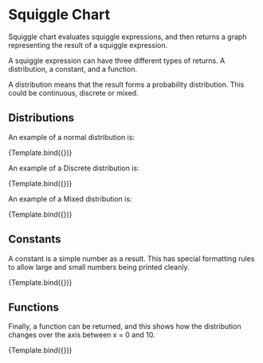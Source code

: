 
<Meta title="Squiggle/SquiggleChart" component={SquiggleChart} />


# Squiggle Chart

Squiggle chart evaluates squiggle expressions, and then returns a graph representing
the result of a squiggle expression.

A squiggle expression can have three different types of returns. A distribution,
a constant, and a function.

A distribution means that the result forms a probability distribution. This
could be continuous, discrete or mixed.

## Distributions

An example of a normal distribution is:

<Canvas>
  <Story
    name="Normal"
    args={{
      squiggleString: "normal(5,2)",
    }}
  >
    {Template.bind({})}
  </Story>
</Canvas>

An example of a Discrete distribution is:

<Canvas>
  <Story
    name="Discrete"
    args={{
      squiggleString: "mm(0, 1, [0.5, 0.5])",
    }}
  >
    {Template.bind({})}
  </Story>
</Canvas>

An example of a Mixed distribution is:

<Canvas>
  <Story
    name="Mixed"
    args={{
      squiggleString: "mm(0, 5 to 10, [0.5, 0.5])",
    }}
  >
    {Template.bind({})}
  </Story>
</Canvas>

## Constants

A constant is a simple number as a result. This has special formatting rules
to allow large and small numbers being printed cleanly.

<Canvas>
  <Story
    name="Constant"
    args={{
      squiggleString: "500000 * 5000000",
    }}
  >
    {Template.bind({})}
  </Story>
</Canvas>

## Functions

Finally, a function can be returned, and this shows how the distribution changes
over the axis between x = 0 and 10.

<Canvas>
  <Story
    name="Function"
    args={{
      squiggleString: "f(x) = normal(x,x)\nf",
    }}
  >
    {Template.bind({})}
  </Story>
</Canvas>

<Props of={SquiggleChart} />
